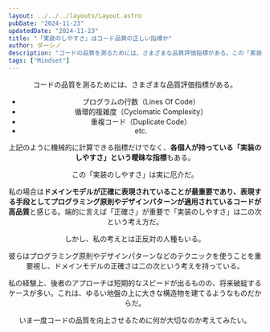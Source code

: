 ```yaml
---
layout: ../../../layouts/Layout.astro
pubDate: "2024-11-23"
updatedDate: "2024-11-23"
title: "「実装のしやすさ」はコード品質の正しい指標か"
author: ダーシノ
description: "コードの品質を測るためには、さまざまな品質評価指標がある。この「実装のしやすさ」は実に厄介だ。"
tags: ["Mindset"]
---
```



<Header {...frontmatter} />

コードの品質を測るためには、さまざまな品質評価指標がある。

- プログラムの行数（Lines Of Code）
- 循環的複雑度（Cyclomatic Complexity）
- 重複コード（Duplicate Code）
- etc.

上記のように機械的に計算できる指標だけでなく、**各個人が持っている「実装のしやすさ」という曖昧な指標**もある。

この「実装のしやすさ」は実に厄介だ。

私の場合は**ドメインモデルが正確に表現されていることが最重要であり、表現する手段としてプログラミング原則やデザインパターンが適用されているコードが高品質**と感じる。端的に言えば「正確さ」が重要で「実装のしやすさ」は二の次という考え方だ。

しかし、私の考えとは正反対の人種もいる。

彼らはプログラミング原則やデザインパターンなどのテクニックを使うことを重要視し、ドメインモデルの正確さは二の次という考えを持っている。

私の経験上、後者のアプローチは短期的なスピードが出るものの、将来破綻するケースが多い。これは、ゆるい地盤の上に大きな構造物を建てるようなものだからだ。

いま一度コードの品質を向上させるために何が大切なのか考えてみたい。
